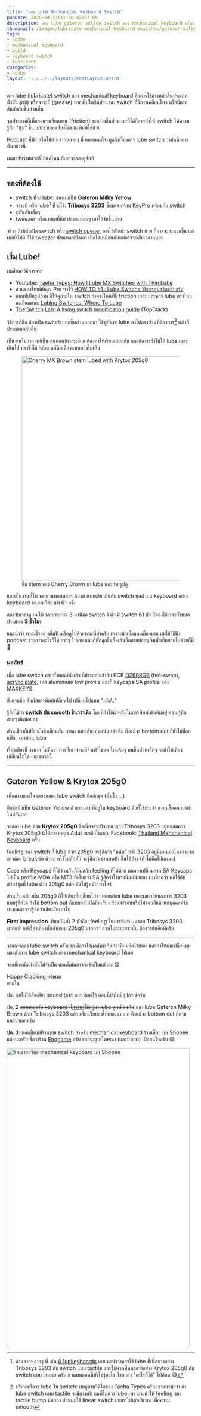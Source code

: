 ```yaml
---
title: "ลอง Lube Mechanical Keyboard Switch"
pubDate: 2020-04-13T11:06:42+07:00
description: ลอง lube gateron yellow switch ของ mechanical keyboard ครั้งแรกด้วย Tribosys 3203 กับ Krytox 205g0 ได้ผลที่น่าประทับใจพอสมควร
thumbnail: /images/lubricate-mechanical-keyboard-switches/gateron-milky-yellows-lubed-with-3203.jpg
tags:
- hobby
- mechanical keyboard
- build
- keyboard switch
- lubricant
categories:
- hobby
layout: '../../../layouts/PostLayout.astro'
---
```


การ lube (lubricate) switch ของ mechanical keyboard
คือการใช้สารหล่อลื่นประเภทน้ำมัน (oil) หรือจาระบี (grease)
ทาลงไปในชิ้นส่วนของ switch ที่มีการเคลื่อนไหว หรือมีการสัมผัสกับชิ้นส่วนอื่น

จุดประสงค์ก็เพื่อลดแรงเสียดทาน (friction) ระหว่างชิ้นส่วน
ผลที่ได้ก็อาจทำให้ switch ให้ความรู้สึก "นุ่ม" ขึ้น
และช่วยลดเสียงได้ขณะพิมพ์ได้ด้วย

[Podcast ที่ฟัง](https://open.spotify.com/episode/5LQpMCYJFWuzzlfwXzjqjy?si=QuxErncTRBeMyZz9aUrSrw)
หรือไปอ่านจากหลายๆ ที่ หลายคนก็จะพูดถึงเรื่องการ lube switch
ว่ามันดีอย่างนั้นอย่างนี้

ผมสงสัยว่ามันจะดีได้แค่ไหน ก็เลยจะลองดูสักที

---

## ของที่ต้องใช้

- switch ที่จะ lube: ของผมเป็น **Gateron Milky Yellow**
- จาระบี หรือ lube[^1] ที่จะใช้: **Tribosys 3203** ซื้อมาจากร้าน [KeyPro](https://www.facebook.com/Keyprokeycap) พร้อมกับ switch
- พู่กันอันเล็กๆ
- tweezer หรือแหนบที่คีบ ปลายแหลมๆ เอาไว้จับชิ้นส่วน

[^1]: อ่านจากหลายๆ ที่ เช่น [ที่ 1upkeyboards](https://www.1upkeyboards.com/shop/parts-and-tools/lubricant/switch-lubricant-2ml/) เขาแนะนำว่าควรใช้ lube ที่เนื้อบางอย่าง Tribosys 3203 กับ switch แบบ tactile
และใช้พวกที่หนากว่าอย่าง Krytox 205g0 กับ switch แบบ linear ครับ
ส่วนผมตอนนี้ยังไม่รู้อะไร ก็ขอลอง "อะไรก็ได้" ไปก่อน 😅

จริงๆ ถ้ามีตัวเปิด switch หรือ [switch opener](https://www.google.com/search?tbm=isch&q=switch+opener) เอาไว้เปิดฝา switch ด้วย ก็อาจจะสะดวกขึ้น
แต่ผมยังไม่มี ก็ใช้ tweezer นั่นแหละเปิดเอา เปิดได้เหมือนกันแต่อาจจะเสียเวลาหน่อย

<Picture
  src="/images/lubricate-mechanical-keyboard-switches/tribosys-3203.jpg"
  alt="Tribosys 3203"
  ratio="3-2"
  caption="Tribosys 3203"
  width="1200"
/>

## เริ่ม Lube!

ผมศึกษาวิธีการจาก

- Youtube: [Taeha Types: How I Lube MX Switches with Thin Lube](https://www.youtube.com/watch?v=qSgPKPoFo2k)
- ส่วนของไทยมีที่คุณ Pro ทำไว้ [HOW TO #1 : Lube Switchs วิธีการลูปสวิตช์คีบอร์ด](https://www.youtube.com/watch?v=4veYPBWimz8)
- แบบที่เป็นรูปภาพ ชี้ให้ดูภายใน switch ว่าตรงไหนที่มี friction เยอะ และควร lube ตรงไหน ละเอียดมาก: [Lubing Switches: Where To Lube](https://imgur.com/a/hijSYcp)
- [The Switch Lab: A living switch modification guide](https://topclack.com/textclack/2018/9/17/the-switch-lab-a-living-switch-modification-guide) (TopClack)

วิธีการก็คือ ต้องเปิด switch แยกชิ้นส่วนออกมา ใช้พู่กันทา lube ลงไปตรงส่วนที่ต้องการ[^2]
แล้วก็ประกอบกลับคืน

[^2]: บริเวณที่ควร lube ใน switch: ผมดูตามวิดิโอของ Taeha Types ครับ
เขาแนะนำว่า ถ้า lube switch แบบ tactile จะมีบางบริเวณที่ไม่ควร lube
เพราะจะทำให้ feeling ของ tactile bump น้อยลง
ส่วนผมใช้ linear switch เลยทาไปทุกบริเวณ เพื่อความ smooth

เป็นงานไม่ยาก แต่เป็นงานค่อนข้างละเอียด ต้องทาให้เรียบเสมอกัน และต้องระวังไม่ให้ lube เยอะเกินไป
ทาจริงใช้ lube แค่นิดเดียวแทบมองไม่เห็น

<figure class="media">
  <div>
    <img src="/images/lubricate-mechanical-keyboard-switches/stem.jpg" alt="Cherry MX Brown stem lubed with Krytox 205g0" width="600" />
  </div>
  <figcaption class="media-caption">
    ยืม stem ของ Cherry Brown มา lube และถ่ายรูปดู
  </figcaption>
</figure>

และเป็นงานที่ใช้เวลานานพอสมควร ต้องทำแบบเดียวกันกับ
switch ทุกตัวบน keyboard อย่าง keyboard ของผมก็ต้องทำ 61 ครั้ง

ลองจับเวลาดู ผมใช้เวลาประมาณ 3 นาทีต่อ switch 1 ตัว
มี switch 61 ตัว ก็ต้องใช้เวลาทั้งหมดประมาณ **3 ชั่วโมง**

แนะนำว่า หาอะไรอย่างอื่นฟังหรือดูไปด้วยขณะที่ทำครับ เพราะน่าเบื่อและเมื่อยมาก
ผมใช้วิธีฟัง podcast รายการอะไรก็ได้ ยาวๆ ไปเลย แล้วก็พักลุกขึ้นยืดเส้นยืดสายบ่อยๆ
จิบน้ำเก๊กฮวยไปด้วยก็มี 🍺

<Picture
  src="/images/lubricate-mechanical-keyboard-switches/gateron-milky-yellows-lubed-with-3203.jpg"
  alt="Gateron Milk Yellows lubed with Tribosys 3203"
  ratio="16-9"
  caption="Gateron Milk Yellows lubed with Tribosys 3203"
  width="1200"
/>

### ผลลัพธ์

เมื่อ lube switch ครบทั้งหมดที่มีแล้ว ก็ประกอบเข้ากับ PCB [DZ60RGB](https://armno.in.th/2019/07/19/mechanical-keyboard-mark-6/) (hot-swap),
[acrylic plate](https://armno.in.th/2019/08/26/custom-acrylic-keyboard-plate/),
เคส aluminium low profile และก็ keycaps SA profile ของ MAXKEYS.

สิ่งแรกคือ สัมผัสการพิมพ์เปลี่ยนไป เปลี่ยนไปแบบ _"เฮ้ย!.."_

รู้สึกได้ว่า **switch มัน smooth ขึ้นกว่าเดิม**
โดยที่ยังใช้น้ำหนักในการพิมพ์เท่าเดิมอยู่ ความรู้สึกสากๆ มันน้อยลง

ส่วนเสียงก็เปลี่ยนไปเหมือนกัน เบาลง และเสียงทุ้มแน่นกว่าเดิม
ถึงแม้จะ bottom out ก็ยังไม่ป๊อกแป๊กๆ เท่าก่อน lube

เรื่องเสียงนี่ งงมาก
ไม่คิดว่า การที่เอาจาระบีจิ๋วเท่าไข่มด ไปแต้มๆ บนชิ้นส่วนเล็กๆ
จะทำให้เสียงเปลี่ยนไปได้เยอะขนาดนี้

<Picture
  src="/images/lubricate-mechanical-keyboard-switches/rebuilt.jpg"
  alt="ประกอบ switch ที่ lube แล้วเข้ากับ keyboard"
  ratio="3-2"
  width="1200"
/>

---

## Gateron Yellow & Krytox 205g0

เพื่อความแน่ใจ เลยขอลอง lube switch อีกสักชุด (นั่นไง ...)

อีกชุดนึงเป็น Gateron Yellow ตัวธรรมดา ที่อยู่ใน keyboard ตัวที่ใช้ประจำ
ลงทุนรื้อออกมาทำใหม่กันเลย

จะลอง lube ด้วย **Krytox 205g0**
ซึ่งเนื้อจาระบีจะหนากว่า Tribosys 3203 อยู่พอสมควร
Krytox 205g0 นี่ได้มาจากคุณ Adul สมาชิกในกลุ่ม Facebook: [Thailand Mehchanical Keyboard](https://www.facebook.com/groups/ThailandMechanicalKeyboard) ครับ

<Picture
  src="/images/lubricate-mechanical-keyboard-switches/krytox205g0.jpg"
  alt="Krytox 205g0"
  ratio="16-9"
  caption="Krytox 205g0 ดูเลอะเทอะไปหน่อยจากการกลิ้งไปกลิ้งมาระหว่างขนส่ง ใช้จริงแค่ปลายพู่กันนิดเดียว ปริมาณต่อชิ้น ผมใช้น้อยกว่า 3203"
  width="1200"
/>

feeling ของ switch ที่ lube ด้วย 205g0 จะรู้สึกว่า "หนัก" กว่า 3203 อยู่นิดหน่อยในช่วงแรก
อาจต้อง break-in ด้วยการใช้ไปสักพัก จะรู้สึกว่า smooth ขึ้นได้บ้าง
(ถ้าไม่คิดไปเองนะ)

Case หรือ Keycaps ที่ใช้ร่วมกันก็มีผลกับ feeling ที่ได้ด้วย
ผมลองเปลี่ยนจาก SA Keycaps ไปเป็น profile MDA หรือ MT3 ที่เตี้ยกว่า SA
รู้สึกว่าใช้แรงพิมพ์น้อยลง เบามือกว่า
พอใช้กับสวิตช์ชุดที่ lube ด้วย 205g0 แล้ว มันไม่รู้หนักเท่าไหร่

ส่วนเรื่องเสียงนั้น 205g0 ก็ให้เสียงที่เปลี่ยนไปจากตอนก่อน lube เยอะเลย
เงียบลงกว่า 3203 แบบรู้สึกได้ ถ้าไม่ bottom out ก็แทบจะไม่ได้ยินเสียง
ส่วนจะชอบหรือไม่ชอบก็แล้วแต่บุคคลครับ บางคนอาจจะรู้สึกว่าเสียงมันเบาไป

**First impression** เทียบกันทั้ง 2 ตัวคือ: feeling ในการพิมพ์ ผมชอบ Tribosys 3203 มากกว่า
แต่เรื่องเสียงนั้นดันชอบ 205g0 มากกว่า
ส่วนในระยะยาวนั้น ต้องว่ากันอีกทีครับ

---

จากการลอง lube switch ครั้งแรก ถือว่าได้ผลลัพธ์เกินกว่าที่ผมคิดไว้เยอะ และทำให้ผมเปลี่ยนมุมมองกับการ
lube switch ของ mechanical keyboard ไปเลย

จากที่เคยคิดว่ามันไม่จำเป็น ตอนนี้มันอาจจะจำเป็นแล้วล่ะ 😃

Happy Clacking ครับผม<br/>อามโน

ปล. ผมไม่ได้อัดเสียง sound test ตอนพิมพ์ไว้ ตอนนี้ยังไม่มีอุปกรณ์ครับ

ปล. 2 ~~อยากลองจับ keyboard ที่[ภรรยา](https://nemo.in.th/)ใช้อยู่มา lube ดูเหมือนกัน~~
ลอง lube Gateron Milky Brown ด้วย Tribosys 3203 แล้ว เสียงเงียบลงไปเยอะมากกก
ถึงแม้จะ bottom out ก็ตาม แนะนำเลยครับ

<p class="message--warning">
<strong>ปล. 3</strong>: ตอนนี้ผมมีร้านขาย switch สำหรับ mechanical keyboard ร้านเล็กๆ
บน Shopee แล้วนะครับ ชื่อว่าร้าน <a href="https://shopee.co.th/endgameagain">Endgame</a> ครับ
ขออนุญาตโฆษณา (และป้ายยา) เผื่อสนใจครับ 😄
</p>

<a href="https://shopee.co.th/endgameagain">
  <img src="/images/lubricate-mechanical-keyboard-switches/endgame-shopee.jpg" alt="ร้านขายสวิตช์ mechanical keyboard บน Shopee"
    width="490" height="800" />
</a>
